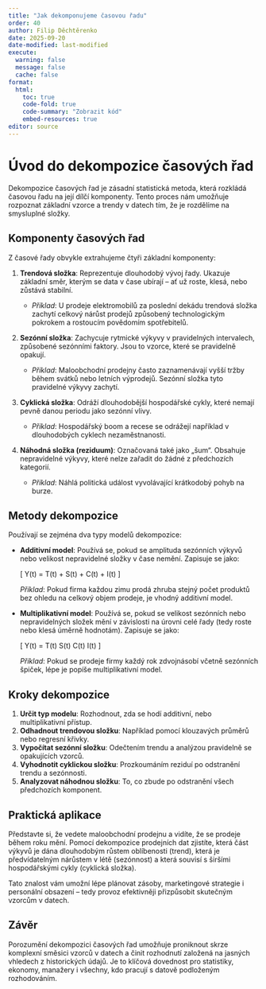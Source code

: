 ```yaml
---
title: "Jak dekomponujeme časovou řadu"
order: 40
author: Filip Děchtěrenko
date: 2025-09-20
date-modified: last-modified
execute:
  warning: false
  message: false
  cache: false
format:
  html:
    toc: true
    code-fold: true
    code-summary: "Zobrazit kód"
    embed-resources: true
editor: source
---
```


# Úvod do dekompozice časových řad

Dekompozice časových řad je zásadní statistická metoda, která rozkládá časovou řadu na její dílčí komponenty. Tento proces nám umožňuje rozpoznat základní vzorce a trendy v datech tím, že je rozdělíme na smysluplné složky.

## Komponenty časových řad

Z časové řady obvykle extrahujeme čtyři základní komponenty:

1. **Trendová složka**: Reprezentuje dlouhodobý vývoj řady. Ukazuje základní směr, kterým se data v čase ubírají – ať už roste, klesá, nebo zůstává stabilní.  

   - *Příklad*: U prodeje elektromobilů za poslední dekádu trendová složka zachytí celkový nárůst prodejů způsobený technologickým pokrokem a rostoucím povědomím spotřebitelů.  

2. **Sezónní složka**: Zachycuje rytmické výkyvy v pravidelných intervalech, způsobené sezónními faktory. Jsou to vzorce, které se pravidelně opakují.  

   - *Příklad*: Maloobchodní prodejny často zaznamenávají vyšší tržby během svátků nebo letních výprodejů. Sezónní složka tyto pravidelné výkyvy zachytí.  

3. **Cyklická složka**: Odráží dlouhodobější hospodářské cykly, které nemají pevně danou periodu jako sezónní vlivy.  

   - *Příklad*: Hospodářský boom a recese se odrážejí například v dlouhodobých cyklech nezaměstnanosti.  

4. **Náhodná složka (reziduum)**: Označovaná také jako „šum“. Obsahuje nepravidelné výkyvy, které nelze zařadit do žádné z předchozích kategorií.  

   - *Příklad*: Náhlá politická událost vyvolávající krátkodobý pohyb na burze.  

## Metody dekompozice

Používají se zejména dva typy modelů dekompozice:

- **Additivní model**: Používá se, pokud se amplituda sezónních výkyvů nebo velikost nepravidelné složky v čase nemění. Zapisuje se jako:  

  \[
  Y(t) = T(t) + S(t) + C(t) + I(t)
  \]

  *Příklad*: Pokud firma každou zimu prodá zhruba stejný počet produktů bez ohledu na celkový objem prodeje, je vhodný additivní model.  

- **Multiplikativní model**: Používá se, pokud se velikost sezónních nebo nepravidelných složek mění v závislosti na úrovni celé řady (tedy roste nebo klesá úměrně hodnotám). Zapisuje se jako:  

  \[
  Y(t) = T(t) \times S(t) \times C(t) \times I(t)
  \]

  *Příklad*: Pokud se prodeje firmy každý rok zdvojnásobí včetně sezónních špiček, lépe je popíše multiplikativní model.  

## Kroky dekompozice

1. **Určit typ modelu**: Rozhodnout, zda se hodí additivní, nebo multiplikativní přístup.  
2. **Odhadnout trendovou složku**: Například pomocí klouzavých průměrů nebo regresní křivky.  
3. **Vypočítat sezónní složku**: Odečtením trendu a analýzou pravidelně se opakujících vzorců.  
4. **Vyhodnotit cyklickou složku**: Prozkoumáním reziduí po odstranění trendu a sezónnosti.  
5. **Analyzovat náhodnou složku**: To, co zbude po odstranění všech předchozích komponent.  

## Praktická aplikace

Představte si, že vedete maloobchodní prodejnu a vidíte, že se prodeje během roku mění. Pomocí dekompozice prodejních dat zjistíte, která část výkyvů je dána dlouhodobým růstem oblíbenosti (trend), která je předvídatelným nárůstem v létě (sezónnost) a která souvisí s širšími hospodářskými cykly (cyklická složka).  

Tato znalost vám umožní lépe plánovat zásoby, marketingové strategie i personální obsazení – tedy provoz efektivněji přizpůsobit skutečným vzorcům v datech.  

## Závěr

Porozumění dekompozici časových řad umožňuje proniknout skrze komplexní směsici vzorců v datech a činit rozhodnutí založená na jasných vhledech z historických údajů. Je to klíčová dovednost pro statistiky, ekonomy, manažery i všechny, kdo pracují s datově podloženým rozhodováním.  
